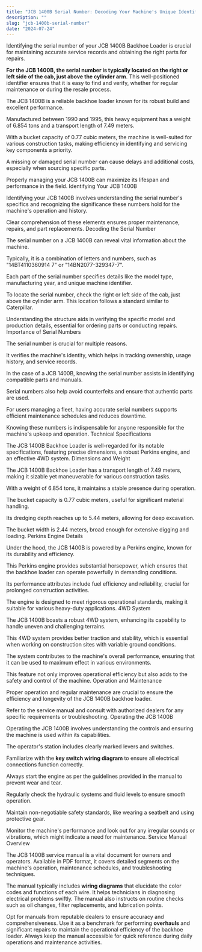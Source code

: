 ```yaml
---
title: "JCB 1400B Serial Number: Decoding Your Machine's Unique Identifier"
description: ""
slug: "jcb-1400b-serial-number"
date: "2024-07-24"
---
```



Identifying the serial number of your JCB 1400B Backhoe Loader is crucial for maintaining accurate service records and obtaining the right parts for repairs.

**For the JCB 1400B, the serial number is typically located on the right or left side of the cab, just above the cylinder arm**. This well-positioned identifier ensures that it is easy to find and verify, whether for regular maintenance or during the resale process.

The JCB 1400B is a reliable backhoe loader known for its robust build and excellent performance.

Manufactured between 1990 and 1995, this heavy equipment has a weight of 6.854 tons and a transport length of 7.49 meters.

With a bucket capacity of 0.77 cubic meters, the machine is well-suited for various construction tasks, making efficiency in identifying and servicing key components a priority.

A missing or damaged serial number can cause delays and additional costs, especially when sourcing specific parts.

Properly managing your JCB 1400B can maximize its lifespan and performance in the field.
Identifying Your JCB 1400B

Identifying your JCB 1400B involves understanding the serial number's specifics and recognizing the significance these numbers hold for the machine's operation and history.

Clear comprehension of these elements ensures proper maintenance, repairs, and part replacements.
Decoding the Serial Number

The serial number on a JCB 1400B can reveal vital information about the machine.

Typically, it is a combination of letters and numbers, such as "14BT4110360914 7" or "14BN2077-329347-7".

Each part of the serial number specifies details like the model type, manufacturing year, and unique machine identifier.

To locate the serial number, check the right or left side of the cab, just above the cylinder arm. This location follows a standard similar to Caterpillar.

Understanding the structure aids in verifying the specific model and production details, essential for ordering parts or conducting repairs.
Importance of Serial Numbers

The serial number is crucial for multiple reasons.

It verifies the machine's identity, which helps in tracking ownership, usage history, and service records.

In the case of a JCB 1400B, knowing the serial number assists in identifying compatible parts and manuals.

Serial numbers also help avoid counterfeits and ensure that authentic parts are used.

For users managing a fleet, having accurate serial numbers supports efficient maintenance schedules and reduces downtime.

Knowing these numbers is indispensable for anyone responsible for the machine's upkeep and operation.
Technical Specifications

The JCB 1400B Backhoe Loader is well-regarded for its notable specifications, featuring precise dimensions, a robust Perkins engine, and an effective 4WD system.
Dimensions and Weight

The JCB 1400B Backhoe Loader has a transport length of 7.49 meters, making it sizable yet maneuverable for various construction tasks.

With a weight of 6.854 tons, it maintains a stable presence during operation.

The bucket capacity is 0.77 cubic meters, useful for significant material handling.

Its dredging depth reaches up to 5.44 meters, allowing for deep excavation.

The bucket width is 2.44 meters, broad enough for extensive digging and loading.
Perkins Engine Details

Under the hood, the JCB 1400B is powered by a Perkins engine, known for its durability and efficiency.

This Perkins engine provides substantial horsepower, which ensures that the backhoe loader can operate powerfully in demanding conditions.

Its performance attributes include fuel efficiency and reliability, crucial for prolonged construction activities.

The engine is designed to meet rigorous operational standards, making it suitable for various heavy-duty applications.
4WD System

The JCB 1400B boasts a robust 4WD system, enhancing its capability to handle uneven and challenging terrains.

This 4WD system provides better traction and stability, which is essential when working on construction sites with variable ground conditions.

The system contributes to the machine's overall performance, ensuring that it can be used to maximum effect in various environments.

This feature not only improves operational efficiency but also adds to the safety and control of the machine.
Operation and Maintenance

Proper operation and regular maintenance are crucial to ensure the efficiency and longevity of the JCB 1400B backhoe loader.

Refer to the service manual and consult with authorized dealers for any specific requirements or troubleshooting.
Operating the JCB 1400B

Operating the JCB 1400B involves understanding the controls and ensuring the machine is used within its capabilities.

The operator's station includes clearly marked levers and switches.

Familiarize with the **key switch wiring diagram** to ensure all electrical connections function correctly.

Always start the engine as per the guidelines provided in the manual to prevent wear and tear.

Regularly check the hydraulic systems and fluid levels to ensure smooth operation.

Maintain non-negotiable safety standards, like wearing a seatbelt and using protective gear.

Monitor the machine's performance and look out for any irregular sounds or vibrations, which might indicate a need for maintenance.
Service Manual Overview

The JCB 1400B service manual is a vital document for owners and operators. Available in PDF format, it covers detailed segments on the machine's operation, maintenance schedules, and troubleshooting techniques.

The manual typically includes **wiring diagrams** that elucidate the color codes and functions of each wire. It helps technicians in diagnosing electrical problems swiftly. The manual also instructs on routine checks such as oil changes, filter replacements, and lubrication points.

Opt for manuals from reputable dealers to ensure accuracy and comprehensiveness. Use it as a benchmark for performing **overhauls** and significant repairs to maintain the operational efficiency of the backhoe loader. Always keep the manual accessible for quick reference during daily operations and maintenance activities.